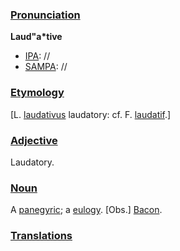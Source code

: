 ===[[Pronunciation]]===

'''Laud"a*tive'''
*[[IPA]]: //
*[[SAMPA]]: //
===[[Etymology]]===

[L. [[laudativus]] laudatory: cf. F. [[laudatif]].]
===[[Adjective]]===

Laudatory.
 
===[[Noun]]===

A [[panegyric]]; a [[eulogy]]. [Obs.] [[Bacon]].
===[[Translations]]===